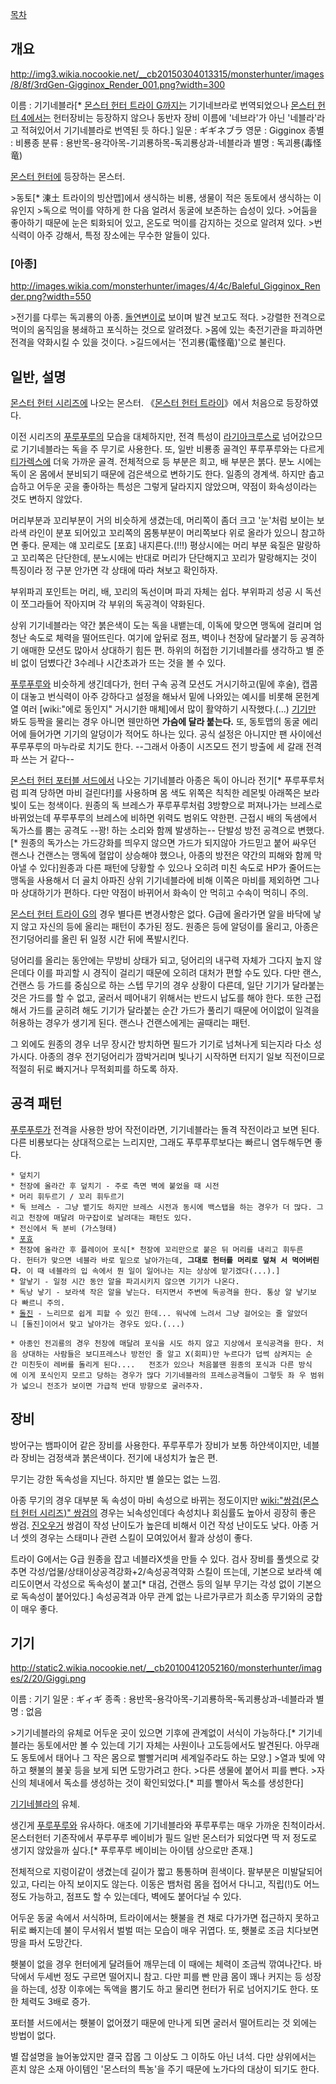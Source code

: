 [[목차]]
== 개요 ==
http://img3.wikia.nocookie.net/__cb20150304013315/monsterhunter/images/8/8f/3rdGen-Gigginox_Render_001.png?width=300

이름 : 기기네블라[* [[몬스터 헌터 트라이 G]]까지는 기기네브라로 번역되었으나 [[몬스터 헌터 4]]에서는 헌터장비는 등장하지 않으나 동반자 장비 이름에 '네브라'가 아닌 '네블라'라고 적혀있어서 기기네블라로 번역된 듯 하다.]
일문 : ギギネブラ
영문 : Gigginox
종별 : 비룡종
분류 : 용반목-용각아목-기괴룡하목-독괴룡상과-네블라과
별명 : 독괴룡(毒怪竜)

[[몬스터 헌터]]에 등장하는 몬스터.

>동토[* 涷土 트라이의 빙산맵]에서 생식하는 비룡, 생물이 적은 동토에서 생식하는 이유인지
>독으로 먹이를 약하게 한 다음 얼려서 동굴에 보존하는 습성이 있다.
>어둠을 좋아하기 때문에 눈은 퇴화되어 있고, 온도로 먹이를 감지하는 것으로 알려져 있다.
>번식력이 아주 강해서, 특정 장소에는 무수한 알들이 있다.

=== [아종] ===
http://images.wikia.com/monsterhunter/images/4/4c/Baleful_Gigginox_Render.png?width=550

>전기를 다루는 독괴룡의 아종. [[돌연변이]]로 보이며 발견 보고도 적다.
>강렬한 전격으로 먹이의 움직임을 봉쇄하고 포식하는 것으로 알려졌다.
>몸에 있는 축전기관을 파괴하면 전격을 약화시킬 수 있을 것이다.
>길드에서는 '전괴룡(電怪竜)'으로 불린다.

== 일반, 설명 ==
[[몬스터 헌터 시리즈]]에 나오는 몬스터. 《[[몬스터 헌터 트라이]]》에서 처음으로 등장하였다.

이전 시리즈의 [[푸루푸루]]의 모습을 대체하지만, 전격 특성이 [[라기아크루스]]로 넘어갔으므로 기기네블라는 독을 주 무기로 사용한다. 또, 일반 비룡종 골격인 푸루푸루와는 다르게 [[티가렉스]]에 더욱 가까운 골격. 전체적으로 등 부분은 희고, 배 부분은 붉다. 분노 시에는 독이 온 몸에서 분비되기 때문에 검은색으로 변하기도 한다. 일종의 경계색. 하지만 춥고 습하고 어두운 곳을 좋아하는 특성은 그렇게 달라지지 않았으며, 약점이 화속성이라는 것도 변하지 않았다. 

머리부분과 꼬리부분이 거의 비슷하게 생겼는데, 머리쪽이 좀더 크고 '눈'처럼 보이는 보라색 라인이 분포 되어있고 꼬리쪽의 몸통부분이 머리쪽보다 위로 올라가 있으니 참고하면 좋다. 문제는 얘 꼬리로도 [포효] 내지른다.(!!!) 평상시에는 머리 부분 육질은 말랑하고 꼬리쪽은 단단한데, 분노시에는 반대로 머리가 단단해지고 꼬리가 말랑해지는 것이 특징이라 정 구분 안가면 각 상태에 따라 쳐보고 확인하자. 

부위파괴 포인트는 머리, 배, 꼬리의 독선이며 파괴 자체는 쉽다. 부위파괴 성공 시 독선이 쪼그라들어 작아지며 각 부위의 독공격이 약화된다.

상위 기기네블라는 약간 붉은색이 도는 독을 내뱉는데, 이독에 맞으면 맹독에 걸리며 엄청난 속도로 체력을 떨어뜨린다. 여기에 앞뒤로 점프, 벽이나 천장에 달라붙기 등 공격하기 애매한 모션도 많아서 상대하기 힘든 편. 하위의 허접한 기기네블라를 생각하고 별 준비 없이 덤볐다간 3수레나 시간초과가 뜨는 것을 볼 수 있다.

[[푸루푸루]]와 비슷하게 생긴데다가, 헌터 구속 공격 모션도 거시기하고(밑에 후술), 캡콤이 대놓고 번식력이 아주 강하다고 설정을 해놔서 밑에 나와있는 예시를 비롯해 몬헌계열 여러 [wiki:"에로 동인지" 거시기한 매체]에서 많이 활약하기 시작했다.(...) [[기기]]만 봐도 등짝을 물리는 경우 아니면 웬만하면 '''가슴에 달라 붙는다.''' 또, 동토맵의 동굴 에리어에 들어가면 기기의 알덩이가 적어도 하나는 있다. 공식 설정은 아니지만 팬 사이에선 푸루푸루의 마누라로 치기도 한다. --그래서 아종이 시즈모드 전기 방출에 세 갈래 전격파 쓰는 거 같다--

[[몬스터 헌터 포터블 서드]]에서 나오는 기기네블라 아종은 독이 아니라 전기[* 푸루푸루처럼 피격 당하면 마비 걸린다!]를 사용하며 몸 색도 위쪽은 칙칙한 레몬빛 아래쪽은 보라빛이 도는 청색이다. 원종의 독 브레스가 푸루푸루처럼 3방향으로 퍼져나가는 브레스로 바뀌었는데 푸루푸루의 브레스에 비하면 위력도 범위도 약한편. 근접시 배의 독샘에서 독가스를 뿜는 공격도 --꽝! 하는 소리와 함께 발생하는-- 단발성 방전 공격으로 변했다.[* 원종의 독가스는 가드강화를 띄우지 않으면 가드가 되지않아 가드믿고 붙어 싸우던 랜스나 건랜스는 맹독에 혈압이 상승해야 했으나, 아종의 방전은 약간의 피해와 함께 막아낼 수 있다]원종과 다른 패턴에 당황할 수 있으나 오히려 미친 속도로 HP가 줄어드는 맹독을 사용해서 더 골치 아파진 상위 기기네블라에 비해 이쪽은 마비를 제외하면 그나마 상대하기가 편하다. 다만 약점이 바뀌어서 화속이 안 먹히고 수속이 먹히니 주의.

[[몬스터 헌터 트라이 G]]의 경우 별다른 변경사항은 없다. G급에 올라가면 알을 바닥에 낳지 않고 자신의 등에 올리는 패턴이 추가된 정도. 원종은 등에 알덩이를 올리고, 아종은 전기덩어리를 올린 뒤 일정 시간 뒤에 폭발시킨다.

덩어리를 올리는 동안에는 무방비 상태가 되고, 덩어리의 내구력 자체가 그다지 높지 않은데다 이를 파괴할 시 경직이 걸리기 때문에 오히려 대처가 편할 수도 있다. 다만 랜스, 건랜스 등 가드를 중심으로 하는 스텝 무기의 경우 상황이 다른데, 일단 기기가 달라붙는 것은 가드를 할 수 없고, 굴러서 떼어내기 위해서는 반드시 납도를 해야 한다. 또한 근접해서 가드를 굳히려 해도 기기가 달라붙는 순간 가드가 풀리기 때문에 어이없이 일격을 허용하는 경우가 생기게 된다. 랜스나 건랜스에게는 골때리는 패턴. 

그 외에도 원종의 경우 너무 장시간 방치하면 필드가 기기로 넘쳐나게 되는지라 다소 성가시다. 아종의 경우 전기덩어리가 깜박거리며 빛나기 시작하면 터지기 일보 직전이므로 적절히 뒤로 빠지거나 무적회피를 하도록 하자.

== 공격 패턴 ==
[[푸루푸루]]가 전격을 사용한 방어 작전이라면, 기기네블라는 돌격 작전이라고 보면 된다. 다른 비룡보다는 상대적으로는 느리지만, 그래도 푸루푸루보다는 빠르니 염두해두면 좋다.

 * 덮치기
 * 천장에 올라간 후 덮치기 - 주로 측면 벽에 붙었을 때 시전
 * 머리 휘두르기 / 꼬리 휘두르기
 * 독 브레스 - 그냥 뱉기도 하지만 브레스 시전과 동시에 백스탭을 하는 경우가 더 많다. 그리고 천장에 매달려 마구잡이로 날려대는 패턴도 있다.
 * 전신에서 독 분비 (가스형태)
 * [[포효]]
 * 천장에 올라간 후 플레이어 포식[* 천장에 꼬리만으로 붙은 뒤 머리를 내리고 휘두른다. 헌터가 맞으면 네블라 바로 밑으로 날아가는데, '''그대로 헌터를 머리로 덮쳐 서 먹어버린다.''' 이 때 네블라의 입 속에서 뭔 일이 일어나는 지는 상상에 맡기겠다(...).] 
 * 알낳기 - 일정 시간 동안 알을 파괴시키지 않으면 기기가 나온다.
 * 독낭 낳기 - 보라색 작은 알을 낳는다. 터지면서 주변에 독공격을 한다. 통상 알 낳기보다 빠르니 주의.
 * [[돌진]] - 느리므로 쉽게 피할 수 있긴 한데... 워낙에 느려서 그냥 걸어오는 줄 알았더니 [돌진]이어서 맞고 날아가는 경우도 있다.(...)

 * 아종인 전괴룡의 경우 천장에 매달려 포식을 시도 하지 않고 지상에서 포식공격을 한다. 처음 상대하는 사람들은 보디프레스나 방전인 줄 알고 X(회피)만 누르다가 덥썩 삼켜지는 순간 미친듯이 레버를 돌리게 된다....   전조가 있으나 처음볼땐 원종의 포식과 다른 방식에 이게 포식인지 모르고 당하는 경우가 많다 기기네블라의 프레스공격들이 그렇듯 좌 우 범위가 넓으니 전조가 보이면 가급적 반대 방향으로 굴러주자.

== 장비 ==
방어구는 뱀파이어 같은 장비를 사용한다. 푸루푸루가 장비가 보통 하얀색이지만, 네블라 장비는 검정색과 붉은색이다. 전기에 내성치가 높은 편.

무기는 강한 독속성을 지닌다. 하지만 별 쓸모는 없는 느낌.

아종 무기의 경우 대부분 독 속성이 마비 속성으로 바뀌는 정도이지만 [[wiki:"쌍검(몬스터 헌터 시리즈)" 쌍검]]의 경우는 뇌속성인데다 속성치나 회심률도 높아서 굉장히 좋은 쌍검. [[진오우거]] 쌍검이 작성 난이도가 높은데 비해서 이건 작성 난이도도 낮다. 아종 거너 셋의 경우는 스태미나 관련 스킬이 모여있어서 활과 상성이 좋다.

트라이 G에서는 G급 원종을 잡고 네블라X셋을 만들 수 있다. 검사 장비를 풀셋으로 갖추면 각성/업물/상태이상공격강화+2/속성공격약화 스킬이 뜨는데, 기본으로 보라색 예리도이면서 각성으로 독속성이 붙고[* 대검, 건랜스 등의 일부 무기는 각성 없이 기본으로 독속성이 붙어있다.] 속성공격과 아무 관계 없는 나르가쿠르가 희소종 무기와의 궁합이 매우 좋다.

== 기기 ==
http://static2.wikia.nocookie.net/__cb20100412052160/monsterhunter/images/2/20/Giggi.png

이름 : 기기
일문 : ギィギ
종족 : 용반목-용각아목-기괴룡하목-독괴룡상과-네블라과
별명 : 없음

>기기네블라의 유체로 어두운 곳이 있으면 기후에 관계없이 서식이 가능하다.[* 기기네블라는 동토에서만 볼 수 있는데 기기 자체는 사원이나 고도등에서도 발견된다. 아무래도 동토에서 태어나 그 작은 몸으로 빨빨거리며 세계일주라도 하는 모양.]
>열과 빛에 약하고 횃불의 불꽃 등을 보게 되면 도망가려고 한다.
>다른 생물에 붙어서 피를 빤다.
>자신의 체내에서 독소를 생성하는 것이 확인되었다.[* 피를 빨아서 독소를 생성한다]

[[기기네블라]]의 유체.

생긴게 [[푸루푸루]]와 유사하다. 애초에 기기네블라와 푸루푸루는 매우 가까운 친척이라서. 몬스터헌터 기존작에서 푸루푸루 베이비가 필드 일반 몬스터가 되었다면 딱 저 정도로 생기지 않았을까 싶다.[* 푸루푸루 베이비는 아이템 상으로만 존재.]

전체적으로 지렁이같이 생겼는데 길이가 짧고 통통하며 흰색이다. 팔부분은 미발달되어 있고, 다리는 아직 보이지도 않는다. 이동은 뱀처럼 몸을 접어서 다니고, 직립(!)도 어느 정도 가능하고, 점프도 할 수 있는데다, 벽에도 붙어다닐 수 있다.

어두운 동굴 속에서 서식하며, 트라이에서는 횃불을 켠 채로 다가가면 접근하지 못하고 뒤로 빠지는데 불이 무서워서 벌벌 떠는 모습이 매우 귀엽다. 또, 횃불로 조금 치다보면 땅을 파서 도망간다.

횃불이 없을 경우 헌터에게 달려들어 깨무는데 이 때에는 체력이 조금씩 깎여나간다. 바닥에서 두세번 정도 구르면 떨어지니 참고. 다만 피를 빤 만큼 몸이 꽤나 커지는 등 성장을 하는데, 성장 이후에는 독액을 뿜기도 하고 물리면 헌터가 뒤로 넘어지기도 한다. 또한 체력도 3배로 증가.

포터블 서드에서는 횃불이 없어졌기 때문에 만나게 되면 굴러서 떨어트리는 것 외에는 방법이 없다.

별 잡설명을 늘어놓았지만 결국 잡몹 그 이상도 그 이하도 아닌 녀석. 다만 상위에서는 흔치 않은 소재 아이템인 '몬스터의 특농'을 주기 때문에 노가다의 대상이 되기도 한다.
